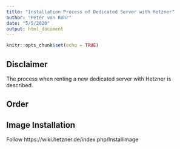 ```yaml
---
title: "Installation Process of Dedicated Server with Hetzner"
author: "Peter von Rohr"
date: "5/5/2020"
output: html_document
---
```


```r
knitr::opts_chunk$set(echo = TRUE)
```

## Disclaimer
The process when renting a new dedicated server with Hetzner is described. 


## Order


## Image Installation
Follow https://wiki.hetzner.de/index.php/Installimage